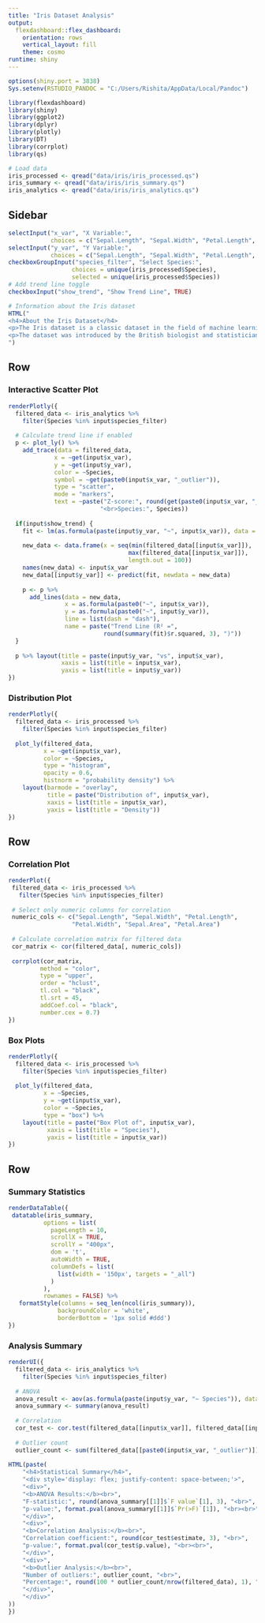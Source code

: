 ```yaml
---
title: "Iris Dataset Analysis"
output: 
  flexdashboard::flex_dashboard:
    orientation: rows
    vertical_layout: fill
    theme: cosmo
runtime: shiny
---
```


```r
options(shiny.port = 3838)
Sys.setenv(RSTUDIO_PANDOC = "C:/Users/Rishita/AppData/Local/Pandoc")

library(flexdashboard)
library(shiny)
library(ggplot2)
library(dplyr)
library(plotly)
library(DT)
library(corrplot)
library(qs)

# Load data
iris_processed <- qread("data/iris/iris_processed.qs")
iris_summary <- qread("data/iris/iris_summary.qs")
iris_analytics <- qread("data/iris/iris_analytics.qs")

```

Sidebar {.sidebar}
-----------------------------------------------------------------------
```r
selectInput("x_var", "X Variable:",
            choices = c("Sepal.Length", "Sepal.Width", "Petal.Length", "Petal.Width", "Sepal.Area", "Petal.Area"))
selectInput("y_var", "Y Variable:",
            choices = c("Sepal.Length", "Sepal.Width", "Petal.Length", "Petal.Width", "Sepal.Area", "Petal.Area"))
checkboxGroupInput("species_filter", "Select Species:",
                  choices = unique(iris_processed$Species),
                  selected = unique(iris_processed$Species))
# Add trend line toggle
checkboxInput("show_trend", "Show Trend Line", TRUE)

# Information about the Iris dataset
HTML("
<h4>About the Iris Dataset</h4>
<p>The Iris dataset is a classic dataset in the field of machine learning and statistics. It contains <b>150 </b>observations of iris flowers, with each observation having four features: <i>Sepal Length, Sepal Width, Petal Length, and Petal Width</i>. These features are used to classify the flowers into three species: <i>Setosa, Versicolor, and Virginica</i>.</p>
<p>The dataset was introduced by the British biologist and statistician <b><i>Ronald A. Fisher</i></b> in his 1936 paper, 'The use of multiple measurements in taxonomic problems'.</p>
")
```

Row {data-height=600}
-----------------------------------------------------------------------

### Interactive Scatter Plot
```r
renderPlotly({
  filtered_data <- iris_analytics %>%
    filter(Species %in% input$species_filter)
  
  # Calculate trend line if enabled
  p <- plot_ly() %>%
    add_trace(data = filtered_data,
             x = ~get(input$x_var), 
             y = ~get(input$y_var),
             color = ~Species,
             symbol = ~get(paste0(input$x_var, "_outlier")),
             type = "scatter",
             mode = "markers",
             text = ~paste("Z-score:", round(get(paste0(input$x_var, "_zscore")), 2),
                          "<br>Species:", Species)) 
  
  if(input$show_trend) {
    fit <- lm(as.formula(paste(input$y_var, "~", input$x_var)), data = filtered_data)
    
    new_data <- data.frame(x = seq(min(filtered_data[[input$x_var]]), 
                                  max(filtered_data[[input$x_var]]), 
                                  length.out = 100))
    names(new_data) <- input$x_var
    new_data[[input$y_var]] <- predict(fit, newdata = new_data)
    
    p <- p %>%
      add_lines(data = new_data,
                x = as.formula(paste0("~", input$x_var)),
                y = as.formula(paste0("~", input$y_var)),
                line = list(dash = "dash"),
                name = paste("Trend Line (R² =", 
                           round(summary(fit)$r.squared, 3), ")"))
  }
  
  p %>% layout(title = paste(input$y_var, "vs", input$x_var),
               xaxis = list(title = input$x_var),
               yaxis = list(title = input$y_var))
})
```


### Distribution Plot
```r
renderPlotly({
  filtered_data <- iris_processed %>%
    filter(Species %in% input$species_filter)
  
  plot_ly(filtered_data, 
          x = ~get(input$x_var),
          color = ~Species,
          type = "histogram",
          opacity = 0.6,
          histnorm = "probability density") %>%
    layout(barmode = "overlay",
           title = paste("Distribution of", input$x_var),
           xaxis = list(title = input$x_var),
           yaxis = list(title = "Density"))
})
```



Row {data-height=450}
-----------------------------------------------------------------------

### Correlation Plot
```r
renderPlot({
 filtered_data <- iris_processed %>%
   filter(Species %in% input$species_filter)
   
 # Select only numeric columns for correlation
 numeric_cols <- c("Sepal.Length", "Sepal.Width", "Petal.Length", 
                  "Petal.Width", "Sepal.Area", "Petal.Area")
 
 # Calculate correlation matrix for filtered data
 cor_matrix <- cor(filtered_data[, numeric_cols])
 
 corrplot(cor_matrix, 
         method = "color",
         type = "upper",
         order = "hclust",
         tl.col = "black",
         tl.srt = 45,
         addCoef.col = "black",
         number.cex = 0.7)
})
```
### Box Plots
```r
renderPlotly({
  filtered_data <- iris_processed %>%
    filter(Species %in% input$species_filter)
  
  plot_ly(filtered_data, 
          x = ~Species, 
          y = ~get(input$x_var),
          color = ~Species,
          type = "box") %>%
    layout(title = paste("Box Plot of", input$x_var),
           xaxis = list(title = "Species"),
           yaxis = list(title = input$x_var))
})
```

Row {data-height=400}
-----------------------------------------------------------------------

### Summary Statistics
```r
renderDataTable({
 datatable(iris_summary,
          options = list(
            pageLength = 10,
            scrollX = TRUE,
            scrollY = "400px",
            dom = 't',
            autoWidth = TRUE,
            columnDefs = list(
              list(width = '150px', targets = "_all")
            )
          ),
          rownames = FALSE) %>%
   formatStyle(columns = seq_len(ncol(iris_summary)),
              backgroundColor = 'white',
              borderBottom = '1px solid #ddd')
})
```

### Analysis Summary
```r
renderUI({
  filtered_data <- iris_analytics %>%
    filter(Species %in% input$species_filter)
  
  # ANOVA
  anova_result <- aov(as.formula(paste(input$y_var, "~ Species")), data = filtered_data)
  anova_summary <- summary(anova_result)
  
  # Correlation
  cor_test <- cor.test(filtered_data[[input$x_var]], filtered_data[[input$y_var]])
  
  # Outlier count
  outlier_count <- sum(filtered_data[[paste0(input$x_var, "_outlier")]])
  
HTML(paste(
    "<h4>Statistical Summary</h4>",
    "<div style='display: flex; justify-content: space-between;'>",
    "<div>",
    "<b>ANOVA Results:</b><br>",
    "F-statistic:", round(anova_summary[[1]]$`F value`[1], 3), "<br>",
    "p-value:", format.pval(anova_summary[[1]]$`Pr(>F)`[1]), "<br><br>",
    "</div>",
    "<div>",
    "<b>Correlation Analysis:</b><br>",
    "Correlation coefficient:", round(cor_test$estimate, 3), "<br>",
    "p-value:", format.pval(cor_test$p.value), "<br><br>",
    "</div>",
    "<div>",
    "<b>Outlier Analysis:</b><br>",
    "Number of outliers:", outlier_count, "<br>",
    "Percentage:", round(100 * outlier_count/nrow(filtered_data), 1), "%",
    "</div>",
    "</div>"
))
})
```

